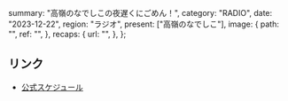   summary: "高嶺のなでしこの夜遅くにごめん！",
  category: "RADIO",
  date: "2023-12-22",
  region: "ラジオ",
  present: ["高嶺のなでしこ"],
  image: {
    path: "",
    ref: "",
  },
  recaps: {
    url: "",
  },
};

## リンク

- [公式スケジュール](https://takanenonadeshiko.jp/?p=1009)
